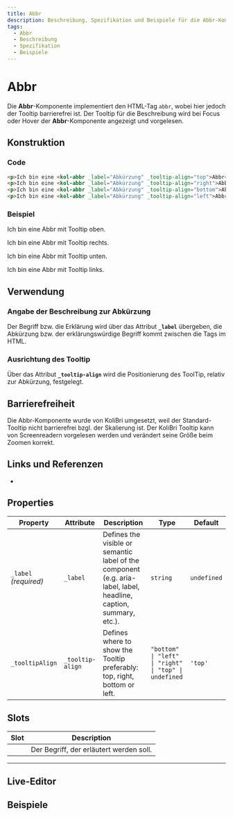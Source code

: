 ```yaml
---
title: Abbr
description: Beschreibung, Spezifikation und Beispiele für die Abbr-Komponente.
tags:
  - Abbr
  - Beschreibung
  - Spezifikation
  - Beispiele
---
```



# Abbr

Die **Abbr**-Komponente implementiert den HTML-Tag `abbr`, wobei hier jedoch der Tooltip barrierefrei ist.
Der Tooltip für die Beschreibung wird bei Focus oder Hover der **Abbr**-Komponente angezeigt und vorgelesen.

## Konstruktion

### Code

```html
<p>Ich bin eine <kol-abbr _label="Abkürzung" _tooltip-align="top">Abbr</kol-abbr> mit Tooltip oben.</p>
<p>Ich bin eine <kol-abbr _label="Abkürzung" _tooltip-align="right">Abbr</kol-abbr> mit Tooltip rechts.</p>
<p>Ich bin eine <kol-abbr _label="Abkürzung" _tooltip-align="bottom">Abbr</kol-abbr> mit Tooltip unten.</p>
<p>Ich bin eine <kol-abbr _label="Abkürzung" _tooltip-align="left">Abbr</kol-abbr> mit Tooltip links.</p>
```

### Beispiel

<p>Ich bin eine <kol-abbr _label="Abkürzung" _tooltip-align="top">Abbr</kol-abbr> mit Tooltip oben.</p>
<p>Ich bin eine <kol-abbr _label="Abkürzung" _tooltip-align="right">Abbr</kol-abbr> mit Tooltip rechts.</p>
<p>Ich bin eine <kol-abbr _label="Abkürzung" _tooltip-align="bottom">Abbr</kol-abbr> mit Tooltip unten.</p>
<p>Ich bin eine <kol-abbr _label="Abkürzung" _tooltip-align="left">Abbr</kol-abbr> mit Tooltip links.</p>

## Verwendung

### Angabe der Beschreibung zur Abkürzung

Der Begriff bzw. die Erklärung wird über das Attribut **`_label`** übergeben, die Abkürzung bzw. der erklärungswürdige Begriff kommt zwischen die Tags im HTML.

### Ausrichtung des Tooltip

Über das Attribut **`_tooltip-align`** wird die Positionierung des ToolTip, relativ zur Abkürzung, festgelegt.

## Barrierefreiheit

Die Abbr-Komponente wurde von KoliBri umgesetzt, weil der Standard-Tooltip nicht barrierefrei bzgl. der Skalierung ist.
Der KoliBri Tooltip kann von Screenreadern vorgelesen werden und verändert seine Größe beim Zoomen korrekt.

## Links und Referenzen

- <kol-link _href="https://developer.mozilla.org/de/docs/Web/HTML/Element/abbr" _target="_blank"></kol-link>

<!-- Auto Generated Below -->

## Properties

| Property              | Attribute        | Description                                                                                                        | Type                                                  | Default     |
| --------------------- | ---------------- | ------------------------------------------------------------------------------------------------------------------ | ----------------------------------------------------- | ----------- |
| `_label` _(required)_ | `_label`         | Defines the visible or semantic label of the component (e.g. aria-label, label, headline, caption, summary, etc.). | `string`                                              | `undefined` |
| `_tooltipAlign`       | `_tooltip-align` | Defines where to show the Tooltip preferably: top, right, bottom or left.                                          | `"bottom" \| "left" \| "right" \| "top" \| undefined` | `'top'`     |

## Slots

| Slot | Description                             |
| ---- | --------------------------------------- |
|      | Der Begriff, der erläutert werden soll. |

---


<ExampleLink component="abbr" />

## Live-Editor

<LiveEditorCompact component="abbr" />

## Beispiele

<Configurator component="abbr" sample="basic" />
